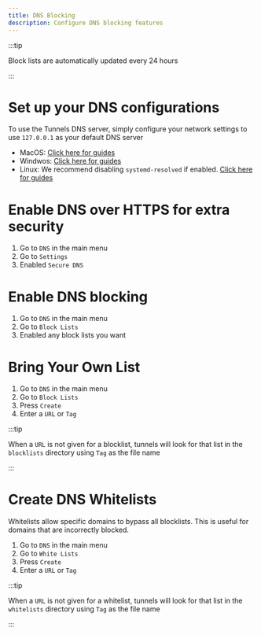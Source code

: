 ```yaml
---
title: DNS Blocking
description: Configure DNS blocking features
---
```


:::tip

Block lists are automatically updated every 24 hours

:::
# Set up your DNS configurations
To use the Tunnels DNS server, simply configure your network settings to use `127.0.0.1` as your default DNS server

 - MacOS: [Click here for guides](https://www.google.com/search?q=how+to+change+dns+settings+on+macos&oq=how+to+change+dns+settings+on+macos&gs_lcrp=EgZjaHJvbWUyBggAEEUYOTIHCAEQABiABDIHCAIQABiABDIHCAMQABiABDIHCAQQABiABDIHCAUQABiABDIHCAYQABiABDIKCAcQABiLAxiABDIKCAgQABiLAxiABDIHCAkQABiABNIBCDQzODBqMWo3qAIAsAIA&sourceid=chrome&ie=UTF-8)
 - Windwos: [Click here for guides](https://www.google.com/search?q=how+to+change+dns+settings+on+windows+11&oq=how+to+change+dns+settings+on+windows&gs_lcrp=EgZjaHJvbWUqBwgAEAAYgAQyBwgAEAAYgAQyBwgBEAAYgAQyCQgCEEUYORiABDIICAMQABgWGB4yCAgEEAAYFhgeMggIBRAAGBYYHjIICAYQABgWGB4yCAgHEAAYFhgeMgsICBAAGBYYHhiLAzILCAkQABgWGB4YiwPSAQg0MjAzajFqN6gCALACAA&sourceid=chrome&ie=UTF-8)
 - Linux: We recommend disabling `systemd-resolved` if enabled. [Click here for guides](https://www.google.com/search?q=how+to+change+dns+settings+on+linux&sca_esv=8c00fc1d70128356&ei=_JHqaIjvLfSxhbIP57OPmQY&ved=0ahUKEwiI3duQ1JyQAxX0WEEAHefZI2MQ4dUDCBE&uact=5&oq=how+to+change+dns+settings+on+linux&gs_lp=Egxnd3Mtd2l6LXNlcnAaAhgCIiNob3cgdG8gY2hhbmdlIGRucyBzZXR0aW5ncyBvbiBsaW51eDIFEAAYgAQyBhAAGBYYHjIGEAAYFhgeMgYQABgWGB4yBhAAGBYYHjIGEAAYFhgeMgYQABgWGB4yBhAAGBYYHjIGEAAYFhgeMgYQABgWGB5IjA9QrAZYkQ5wAXgBkAEAmAG9AaABygeqAQMwLji4AQPIAQD4AQGYAgmgAuEHwgIKEAAYsAMY1gQYR8ICBRAhGKABwgILEAAYgAQYkQIYigXCAg4QABiABBiRAhiKBRiLA8ICCBAAGIAEGIsDwgIJEAAYFhiLAxgewgIIEAAYFhgKGB6YAwCIBgGQBgiSBwMxLjigB908sgcDMC44uAffB8IHAzEuOMgHDw&sclient=gws-wiz-serp)


# Enable DNS over HTTPS for extra security
 1. Go to `DNS` in the main menu
 2. Go to `Settings`
 3. Enabled `Secure DNS`

# Enable DNS blocking
 1. Go to `DNS` in the main menu
 2. Go to `Block Lists`
 3. Enabled any block lists you want

# Bring Your Own List
 1. Go to `DNS` in the main menu
 2. Go to `Block Lists`
 3. Press `Create`
 4. Enter a `URL` or `Tag`

:::tip

When a `URL` is not given for a blocklist, tunnels will look for that list in the `blocklists` directory using `Tag` as the file name

:::

# Create DNS Whitelists
Whitelists allow specific domains to bypass all blocklists. This is useful for domains that are incorrectly blocked.

 1. Go to `DNS` in the main menu
 2. Go to `White Lists`
 3. Press `Create`
 4. Enter a `URL` or `Tag`

:::tip

When a `URL` is not given for a whitelist, tunnels will look for that list in the `whitelists` directory using `Tag` as the file name

:::

